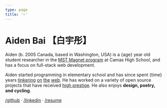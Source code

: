 ```yaml
---
type: page
title: '~'
---
```




# Aiden Bai <span className="text-gray-600" title="Bái yǔ tóng">【白宇彤】</span>

Aiden (b. 2005 Canada, based in Washington, USA) is a {age} year old student researcher in the [MST Magnet program](https://chsmstmagnet.com) at Camas High School, and has a focus on full-stack web development.

Aiden started programming in elementary school and has since spent {time} years [tinkering](https://web.archive.org/web/20210224204749/https://snip.ml/) [on](https://web.archive.org/web/20210302175727/https://covidheroes.net/) [the](https://aplus-app.netlify.app) [web](https://fuck-zephyr.netlify.app/). He has worked on a variety of open source projects that have received [high prestige](https://www.societyforscience.org/press-release/2021-regeneron-isef-grand-awards/#:~:text=SOFT031%20%E2%80%94%20Lucia%3A%20Creating,States%20of%20America). He also enjoys **design, poetry, and cycling**.

[/github](https://github.com/aidenybai) · [/linkedin](https://linkedin.com/in/aidenbai) · [/resume](https://www.figma.com/file/n4MkGYBP1CEc3LsXU9z1pT/Resume?node-id=0%3A1)

<BrowserView>
  <Dino />
</BrowserView>
